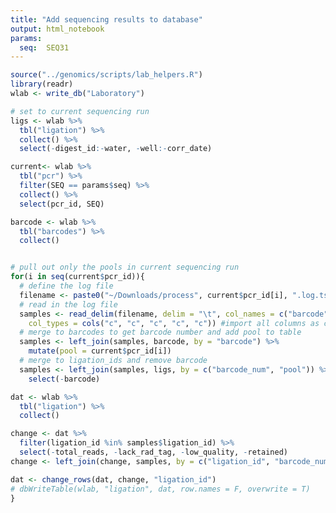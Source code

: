 ```yaml
---
title: "Add sequencing results to database"
output: html_notebook
params:
  seq:  SEQ31
---
```


```r
source("../genomics/scripts/lab_helpers.R")
library(readr)
wlab <- write_db("Laboratory")

```


```r
# set to current sequencing run
ligs <- wlab %>% 
  tbl("ligation") %>% 
  collect() %>% 
  select(-digest_id:-water, -well:-corr_date)

current<- wlab %>% 
  tbl("pcr") %>% 
  filter(SEQ == params$seq) %>% 
  collect() %>% 
  select(pcr_id, SEQ)

barcode <- wlab %>% 
  tbl("barcodes") %>% 
  collect()


# pull out only the pools in current sequencing run
for(i in seq(current$pcr_id)){
  # define the log file
  filename <- paste0("~/Downloads/process", current$pcr_id[i], ".log.tsv")
  # read in the log file
  samples <- read_delim(filename, delim = "\t", col_names = c("barcode", "total_reads", "lack_rad_tag", "low_quality", "retained"), 
    col_types = cols("c", "c", "c", "c", "c")) #import all columns as character
  # merge to barcodes to get barcode number and add pool to table
  samples <- left_join(samples, barcode, by = "barcode") %>% 
    mutate(pool = current$pcr_id[i])
  # merge to ligation_ids and remove barcode
  samples <- left_join(samples, ligs, by = c("barcode_num", "pool")) %>% 
    select(-barcode)

dat <- wlab %>%
  tbl("ligation") %>% 
  collect()

change <- dat %>% 
  filter(ligation_id %in% samples$ligation_id) %>% 
  select(-total_reads, -lack_rad_tag, -low_quality, -retained)
change <- left_join(change, samples, by = c("ligation_id", "barcode_num", "pool"))

dat <- change_rows(dat, change, "ligation_id")
# dbWriteTable(wlab, "ligation", dat, row.names = F, overwrite = T)
}


```

